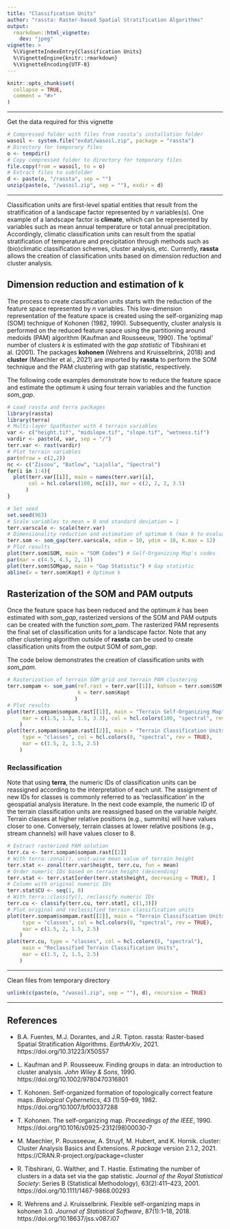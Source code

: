 ```yaml
---
title: "Classification Units"
author: "rassta: Raster-based Spatial Stratification Algorithms"
output: 
  rmarkdown::html_vignette:
    dev: "jpeg"
vignette: >
  %\VignetteIndexEntry{Classification Units}
  %\VignetteEngine{knitr::rmarkdown}
  %\VignetteEncoding{UTF-8}
---
```


```r
knitr::opts_chunk$set(
  collapse = TRUE,
  comment = "#>"
)
```

--------------------------------------------------------------------------------

Get the data required for this vignette
```r
# Compressed folder with files from rassta’s installation folder
wasoil <- system.file("exdat/wasoil.zip", package = "rassta")
# Directory for temporary files
o <- tempdir()
# Copy compressed folder to directory for temporary files
file.copy(from = wasoil, to = o)
# Extract files to subfolder
d <- paste(o, "/rassta", sep = "")
unzip(paste(o, "/wasoil.zip", sep = ""), exdir = d)
```
  
--------------------------------------------------------------------------------

Classification units are first-level spatial entities that result from the
stratification of a landscape factor represented by *n* variables(s). One
example of a landscape factor is **climate**, which can be represented by
variables such as mean annual temperature or total annual precipitation.
Accordingly, climatic classification units can result from the spatial
stratification of temperature and precipitation through methods such as
(bio)climatic classification schemes, cluster analysis, etc. Currently,
**rassta** allows the creation of classification units based on dimension
reduction and cluster analysis.

## Dimension reduction and estimation of k

The process to create classification units starts with the reduction of the
feature space represented by *n* variables. This low-dimension representation of
the feature space is created using the self-organizing map (SOM) technique of
Kohonen (1982, 1990). Subsequently, cluster analysis is performed on the reduced
feature space using the partitioning around medoids (PAM) algorithm (Kaufman and
Rousseeuw, 1990). The 'optimal' number of clusters *k* is estimated with the
*gap statistic* of Tibshirani et al. (2001). The packages **kohonen** (Wehrens
and Kruisselbrink, 2018) and **cluster** (Maechler et al., 2021) are imported by
**rassta** to perform the SOM technique and the PAM clustering with gap
statistic, respectively.

The following code examples demonstrate how to reduce the feature space and
estimate the optimum *k* using four terrain variables and the function
*som_gap*.

```r
# Load rassta and terra packages
library(rassta)
library(terra)
# Multi-layer SpatRaster with 4 terrain variables
var <- c("height.tif", "midslope.tif", "slope.tif", "wetness.tif")
vardir <- paste(d, var, sep = "/")
terr.var <- rast(vardir)
# Plot terrain variables
par(mfrow = c(2,2))
nc <- c("Zissou", "Batlow", "Lajolla", "Spectral")
for(i in 1:4){
  plot(terr.var[[i]], main = names(terr.var)[i],
       col = hcl.colors(100, nc[i]), mar = c(2, 2, 2, 3.5)
      )
}
```

```r
# Set seed
set.seed(963)
# Scale variables to mean = 0 and standard deviation = 1
terr.varscale <- scale(terr.var)
# Dimensionality reduction and estimation of optimum k (max k to evaluate: 12)
terr.som <- som_gap(terr.varscale, xdim = 10, ydim = 10, K.max = 12)
# Plot results
plot(terr.som$SOM, main = "SOM Codes") # Self-Organizing Map's codes
par(mar = c(4.5, 4.5, 2, 1))
plot(terr.som$SOMgap, main = "Gap Statistic") # Gap statistic
abline(v = terr.som$Kopt) # Optimum k
```

## Rasterization of the SOM and PAM outputs

Once the feature space has been reduced and the optimum *k* has been
estimated with *som_gap*, rasterized versions of the SOM and PAM outputs
can be created with the function *som_pam*. The rasterized PAM represents
the final set of classification units for a landscape factor. Note that any
other clustering algorithm outside of **rassta** can be used to create
classification units from the output SOM of *som_gap*.

The code below demonstrates the creation of classification units with *som_pam*.

```r
# Rasterization of terrain SOM grid and terrain PAM clustering
terr.sompam <- som_pam(ref.rast = terr.var[[1]], kohsom = terr.som$SOM,
                       k = terr.som$Kopt
                      )
# Plot results
plot(terr.sompam$sompam.rast[[1]], main = "Terrain Self-Organizing Map",
     mar = c(1.5, 1.3, 1.5, 3.3), col = hcl.colors(100, "spectral", rev = TRUE)
    )
plot(terr.sompam$sompam.rast[[2]], main = "Terrain Classification Units",
     type = "classes", col = hcl.colors(8, "spectral", rev = TRUE),
     mar = c(1.5, 2, 1.5, 2.5)
    )
```

### Reclassification

Note that using **terra**, the numeric IDs of classification units can be
reassigned according to the interpretation of each unit. The assignment of new
IDs for classes is commonly referred to as 'reclassification' in the geospatial
analysis literature. In the next code example, the numeric ID of the terrain
classification units are reassigned based on the variable *height*. Terrain
classes at higher relative positions (e.g., summits) will have values closer to
one. Conversely, terrain classes at lower relative positions (e.g., stream
channels) will have values closer to 8.

```r
# Extract rasterized PAM solution
terr.cu <- terr.sompam$sompam.rast[[2]]
# With terra::zonal(), unit-wise mean value of terrain height
terr.stat <- zonal(terr.var$height, terr.cu, fun = mean)
# Order numeric IDs based on terrain height (descending)
terr.stat <- terr.stat[order(terr.stat$height, decreasing = TRUE), ]
# Column with original numeric IDs
terr.stat$CU <- seq(1, 8)
# With terra::classify(), reclassify numeric IDs
terr.cu <- classify(terr.cu, terr.stat[, c(1,3)])
# Plot original and reclassified terrain classification units
plot(terr.sompam$sompam.rast[[2]], main = "Terrain Classification Units",
     type = "classes", col = hcl.colors(8, "spectral", rev = TRUE),
     mar = c(1.5, 2, 1.5, 2.5)
    )
plot(terr.cu, type = "classes", col = hcl.colors(8, "spectral"),
     main = "Reclassified Terrain Classification Units",
     mar = c(1.5, 2, 1.5, 2.5)
    )
```

---

Clean files from temporary directory
```r
unlink(c(paste(o, "/wasoil.zip", sep = ""), d), recursive = TRUE)
```

---

## References

- B.A. Fuentes, M.J. Dorantes, and J.R. Tipton. rassta: Raster-based Spatial
Stratification Algorithms. *EarthArXiv*, 2021.
https://doi.org/10.31223/X50S57
  
- L. Kaufman and P. Rousseeuw. Finding groups in data: an introduction to
cluster analysis.  *John Wiley & Sons*, 1990.
https://doi.org/10.1002/9780470316801

- T. Kohonen. Self-organized formation of topologically correct feature maps.
*Biological Cybernetics*, 43 (1):59–69, 1982.
https://doi.org/10.1007/bf00337288

- T. Kohonen. The self-organizing map.  *Proceedings of the IEEE*, 1990.
https://doi.org/10.1016/s0925-2312(98)00030-7

- M. Maechler, P. Rousseeuw, A. Struyf, M. Hubert, and K. Hornik. cluster:
Cluster Analysis Basics and Extensions. *R package* version 2.1.2, 2021.
https://CRAN.R-project.org/package=cluster

- R. Tibshirani, G. Walther, and T. Hastie. Estimating the number of clusters in
a data set via the gap statistic. *Journal of the Royal Statistical Society*:
Series B (Statistical Methodology), 63(2):411–423, 2001.
https://doi.org/10.1111/1467-9868.00293

- R. Wehrens and J. Kruisselbrink. Flexible self-organizing maps in kohonen 3.0.
*Journal of Statistical Software*, 87(1):1–18, 2018.
https://doi.org/10.18637/jss.v087.i07
